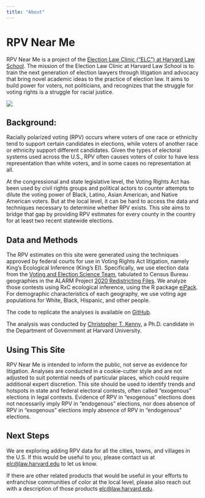 ```yaml
---
title: "About"
---
```


# RPV Near Me

RPV Near Me is a project of the [Election Law Clinic ("ELC") at Harvard Law School](https://www.hlselectionlaw.org/). The mission of the Election Law Clinic at Harvard Law School is to train the next generation of election lawyers through litigation and advocacy that bring novel academic ideas to the practice of election law. It aims to build power for voters, not politicians, and recognizes that the struggle for voting rights is a struggle for racial justice.

![](elc.png)

## Background:

Racially polarized voting (RPV) occurs where voters of one race or ethnicity tend to support certain candidates in elections, while voters of another race or ethnicity support different candidates. Given the types of electoral systems used across the U.S., RPV often causes voters of color to have less representation than white voters, and in some cases no representation at all.

At the congressional and state legislative level, the Voting Rights Act has been used by civil rights groups and political actors to counter attempts to dilute the voting power of Black, Latino, Asian American, and Native American voters. But at the local level, it can be hard to access the data and techniques necessary to determine whether RPV exists. This site aims to bridge that gap by providing RPV estimates for every county in the country for at least two recent statewide elections.

## Data and Methods

The RPV estimates on this site were generated using the techniques approved by federal courts for use in Voting Rights Act litigation, namely King's Ecological Inference (King's EI). Specifically, we use election data from the [Voting and Election Science Team](https://dataverse.harvard.edu/dataverse/electionscience), tabulated to Census Bureau geographies in the ALARM Project [2020 Redistricting Files](https://alarm-redist.github.io/posts/2021-08-10-census-2020/). We analyze those contests using RxC ecological inference, using the R package [eiPack](http://www.olivialau.org/software/eiPack.html). For demographic characteristics of each geography, we use voting age populations for White, Black, Hispanic, and other people.

The code to replicate the analyses is available on [GitHub](https://github.com/electionlawclinic/rpvnearme).

The analysis was conducted by [Christopher T. Kenny](https://christophertkenny.com/), a Ph.D. candidate in the Department of Government at Harvard University.

## Using This Site

RPV Near Me is intended to inform the public, not serve as evidence for litigation. Analyses are conducted in a cookie-cutter style and are not adjusted to suit potential needs of particular places, which could require additional expert discretion. This site should be used to identify trends and hotspots in state and federal electoral contests, often called "exogenous" elections in legal contexts. Evidence of RPV in "exogenous" elections does not necessarily imply RPV in "endogenous" elections, nor does absence of RPV in "exogenous" elections imply absence of RPV in "endogenous" elections.

## Next Steps

We are exploring adding RPV data for all the cities, towns, and villages in the U.S. If this would be useful to you, please contact us at [elc\@law.harvard.edu](mailto:elc@law.harvard.edu) to let us know.

If there are other related products that would be useful in your efforts to enfranchise communities of color at the local level, please also reach out with a description of those products [elc\@law.harvard.edu](mailto:elc@law.harvard.edu).
